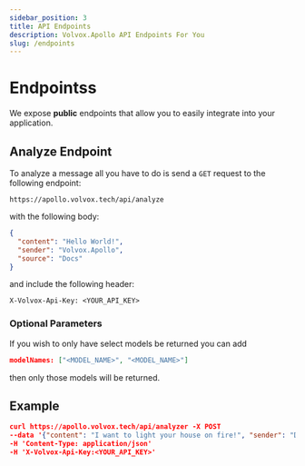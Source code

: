 ```yaml
---
sidebar_position: 3
title: API Endpoints
description: Volvox.Apollo API Endpoints For You
slug: /endpoints
---
```


# Endpointss
We expose **public** endpoints that allow you to easily integrate into your application.

## Analyze Endpoint
To analyze a message all you have to do is send a `GET` request to the following endpoint:
```
https://apollo.volvox.tech/api/analyze
```
with the following body:
```json
{
  "content": "Hello World!",
  "sender": "Volvox.Apollo",
  "source": "Docs"
}
```
and include the following header:
```
X-Volvox-Api-Key: <YOUR_API_KEY>
```

### Optional Parameters
If you wish to only have select models be returned you can add
```json
modelNames: ["<MODEL_NAME>", "<MODEL_NAME>"]
```
then only those models will be returned.

## Example

```json
curl https://apollo.volvox.tech/api/analyzer -X POST 
--data '{"content": "I want to light your house on fire!", "sender": "Docs User", "source": "Volvox.Apollo Docs", "modelNames": ["Toxicity", "SevereToxicity", "Flirtation"]}' 
-H 'Content-Type: application/json' 
-H 'X-Volvox-Api-Key:<YOUR_API_KEY>'
```